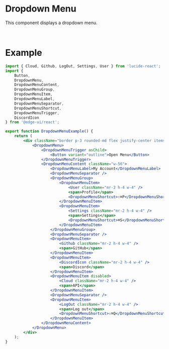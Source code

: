 
<Head>
  <title>Dropdown Menu | EdgeUI</title>
</Head>

# Dropdown Menu

This component displays a dropdown menu.

<DropdownMenuExample />
<br />

# Example

```jsx
import { Cloud, Github, LogOut, Settings, User } from 'lucide-react';
import {
    Button,
    DropdownMenu,
    DropdownMenuContent,
    DropdownMenuGroup,
    DropdownMenuItem,
    DropdownMenuLabel,
    DropdownMenuSeparator,
    DropdownMenuShortcut,
    DropdownMenuTrigger,
    DiscordIcon
} from '@edge-ui/react';

export function DropdownMenuExample() {
    return (
        <div className="border p-3 rounded-md flex justify-center items-center">
            <DropdownMenu>
                <DropdownMenuTrigger asChild>
                    <Button variant="outline">Open Menu</Button>
                </DropdownMenuTrigger>
                <DropdownMenuContent className="w-56">
                    <DropdownMenuLabel>My Account</DropdownMenuLabel>
                    <DropdownMenuSeparator />
                    <DropdownMenuGroup>
                        <DropdownMenuItem>
                            <User className="mr-2 h-4 w-4" />
                            <span>Profile</span>
                            <DropdownMenuShortcut>⇧⌘P</DropdownMenuShortcut>
                        </DropdownMenuItem>
                        <DropdownMenuItem>
                            <Settings className="mr-2 h-4 w-4" />
                            <span>Settings</span>
                            <DropdownMenuShortcut>⌘S</DropdownMenuShortcut>
                        </DropdownMenuItem>
                    </DropdownMenuGroup>
                    <DropdownMenuSeparator />
                    <DropdownMenuItem>
                        <Github className="mr-2 h-4 w-4" />
                        <span>GitHub</span>
                    </DropdownMenuItem>
                    <DropdownMenuItem>
                        <DiscordIcon className="mr-2 h-4 w-4" />
                        <span>Discord</span>
                    </DropdownMenuItem>
                    <DropdownMenuItem disabled>
                        <Cloud className="mr-2 h-4 w-4" />
                        <span>API</span>
                    </DropdownMenuItem>
                    <DropdownMenuSeparator />
                    <DropdownMenuItem>
                        <LogOut className="mr-2 h-4 w-4" />
                        <span>Log out</span>
                        <DropdownMenuShortcut>⇧⌘Q</DropdownMenuShortcut>
                    </DropdownMenuItem>
                </DropdownMenuContent>
            </DropdownMenu>
        </div>
    );
}
```
